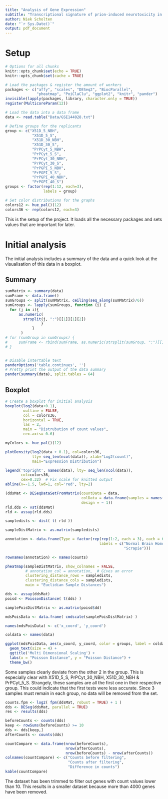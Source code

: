 ```yaml
---
title: "Analysis of Gene Expression"
subtitle: "Transcriptional signature of prion-induced neurotoxicity in a Drosophila model of transmissible mammalian prion disease."
author: Niek Scholten
date: "`r Sys.Date()`"
output: pdf_document
---
```


[//]: # (Page 1)
\thispagestyle{empty}

\vspace{100pt}
\begin{center}
    \includegraphics[width=5in,height=5in]{drosophila.jpg}\LARGE\\
\end{center}
\setcounter{secnumdepth}{2}

[//]: # (Page 2)
\newpage


\clearpage
\setcounter{page}{1}

\tableofcontents

[//]: # (Page 3)
\newpage


# Setup
```r
# Options for all chunks
knitr::opts_chunk$set(echo = TRUE)
knitr::opts_chunk$set(cache = TRUE)

# Load the packages & register the amount of workers
packages <- c("affy", "scales", "DESeq2", "BiocParallel",
              "pheatmap", "PoiClaClu", "ggplot2", "knitr", "pander")
invisible(lapply(packages, library, character.only = TRUE))
register(MulticoreParam(12))

# Load the data into a data frame
data <- read.table("Data/GSE144028.txt")

# Define groups for the replicants
group <- c("X51D_5_NBH",
            "X51D_5_S",
            "X51D_30_NBH",
            "X51D_30_S",
            "PrPCyt_5_NBH",
            "PrPCyt_5_S",
            "PrPCyt_30_NBH",
            "PrPCyt_30_S",
            "PrPGPI_5_NBH",
            "PrPGPI_5_S",
            "PrPGPI_40_NBH",
            "PrPGPI_40_S")
groups <- factor(rep(1:12, each=3),
                 labels = group)

# Set color distributions for the graphs
colors12 <- hue_pal()(12)
colors36 <- rep(colors12, each=3)
```
This is the setup of the project. It loads all the necessary packages and sets values that are important for later.

[//]: # (Page 4)
\newpage

# Initial analysis
The initial analysis includes a summary of the data and a quick look at the visualisation of this data in a boxplot.

## Summary
```r
sumMatrix <- summary(data)
sumFrame <- data.frame()
sumGroups <- split(sumMatrix, ceiling(seq_along(sumMatrix)/6))
sumGroups <- lapply(sumGroups, function (i) {
  for (j in i){
      as.numeric(
        strsplit(j, ":")[[1]][1][2])
                }
            }
       )
# for (sumGroup in sumGroups) {
#     sumFrame <- rbind(sumFrame, as.numeric(strsplit(sumGroup, ":")[[1]][2]))
# }


# Disable intertable text
panderOptions('table.continues', '')
# Pretty print the output of the data summary
pander(summary(data), split.tables = 64)
```
[//]: # (Page 5)
\newpage


## Boxplot
```r
# Create a boxplot for initial analysis
boxplot(log2(data+0.1),
        outline = FALSE,
        col = colors36,
        horizontal = TRUE,
        las = 2,
        main = "Distrubution of count values",
        cex.axis= 0.6)
```

```r
myColors <- hue_pal()(12)

plotDensity(log2(data + 0.1), col=colors36,
            lty= seq_len(ncol(data)), xlab="Log2(count)",
            main="Expression Distribution")

legend('topright', names(data), lty= seq_len(ncol(data)),
       col=colors36,
       cex=0.32)  # Fix scale for knitted output
abline(v=-1.5, lwd=1, col='red', lty=2)
```
```r
(ddsMat <- DESeqDataSetFromMatrix(countData = data,
                                  colData = data.frame(samples = names(data)),
                                  design = ~ 1))
rld.dds <- vst(ddsMat)
rld <- assay(rld.dds)

sampledists <- dist( t( rld ))
```
```r
sampleDistMatrix <- as.matrix(sampledists)

annotation <- data.frame(Type = factor(rep(rep(1:2, each = 3), each = 6),
                                          labels = c("Normal Brain Homogenate",
                                                     "Scrapie")))

rownames(annotation) <- names(counts)

pheatmap(sampleDistMatrix, show_colnames = FALSE,
         # annotation_col = annotation,  # Gives an error
         clustering_distance_rows = sampledists,
         clustering_distance_cols = sampledists,
         main = "Euclidian Sample Distances")
```
```r
dds <- assay(ddsMat)
poisd <- PoissonDistance( t(dds) )

samplePoisDistMatrix <- as.matrix(poisd$dd)

mdsPoisData <- data.frame( cmdscale(samplePoisDistMatrix) )

names(mdsPoisData) <- c('x_coord', 'y_coord')

coldata <- names(data)

ggplot(mdsPoisData, aes(x_coord, y_coord, color = groups, label = coldata)) +
  geom_text(size = 4) +
  ggtitle('Multi Dimensional Scaling') +
  labs(x = "Poisson Distance", y = "Poisson Distance") +
  theme_bw()
```
Some samples clearly deviate from the other 2 in the group.
This is especially clear with X51D_5_S, PrPCyt_30_NBH, X51D_30_NBH & PrPCyt_5_S.
Strangely, these samples are all the first one in their respective group. This could indicate that the first tests were less accurate.
Since 3 samples must remain in each group, no data will be removed from the set.
```r
counts.fpm <- log2( fpm(ddsMat, robust = TRUE) + 1 )
dds <- DESeq(ddsMat, parallel = TRUE)
res <- results(dds)
```
```r
beforeCounts <- counts(dds)
keep <- rowSums(beforeCounts) >= 10
dds <- dds[keep,]
afterCounts <- counts(dds)

countCompare <- data.frame(nrow(beforeCounts),
                           nrow(afterCounts),
                           nrow(beforeCounts) - nrow(afterCounts))
colnames(countCompare) <- c("Counts before filtering",
                            "Counts after filtering",
                            "Difference in counts")
kable(countCompare)
```
The dataset has been trimmed to filter out genes with count values lower than 10.
This results in a smaller dataset because more than 4000 genes have been removed.
